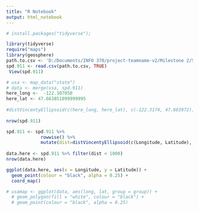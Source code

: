 ```yaml
---
title: "R Notebook"
output: html_notebook
---
```


```r
# install.packages("tidyverse");

library(tidyverse)
require("maps")
library(geosphere)
path.to.csv <- 'D:/Documents/INFO 370/project-teamname-v2/Milestone 2/Seattle_Police_Department_911_Incident_Response_Oct17.csv'
spd.911 <- read.csv(path.to.csv, TRUE)
 View(spd.911)

```

```r

# usa <- map_data("state")
# data <- merge(usa, spd.911)
here_long <-  -122.307050
here_lat <- 47.663851099999995
          
#distVincentyEllipsoid(c(here_long, here_lat), c(-122.3174, 47.663972))
                      
nrow(spd.911)

spd.911 <- spd.911 %>% 
             rowwise() %>% 
             mutate(dist=distVincentyEllipsoid(c(Longitude, Latitude), c(here_long, here_lat)))
                  
data.here <- spd.911 %>% filter(dist < 1000)
nrow(data.here)

ggplot(data.here, aes(x = Longitude, y = Latitude)) +
  geom_point(colour = "black", alpha = 0.25) +
  coord_map()

# usamap <- ggplot(data, aes(long, lat, group = group)) +
  # geom_polygon(fill = "white", colour = "black") +
  # geom_point(colour = "black", alpha = 0.25)

```